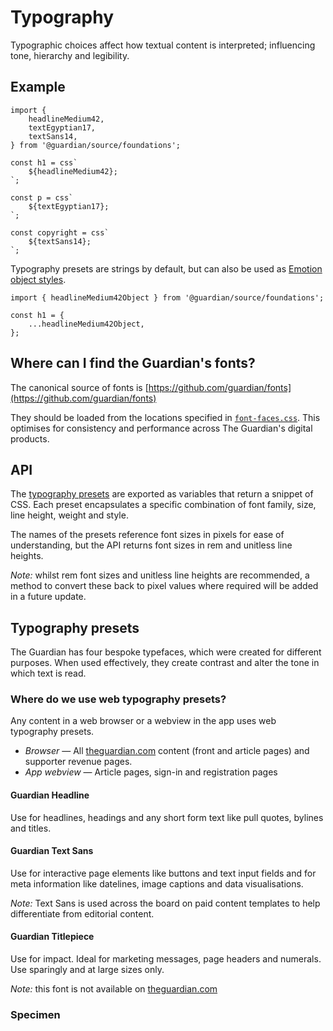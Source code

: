 
<Meta of={TypographyStories} />

# Typography

Typographic choices affect how textual content is interpreted; influencing tone,
hierarchy and legibility.

## Example

```tsx
import {
	headlineMedium42,
	textEgyptian17,
	textSans14,
} from '@guardian/source/foundations';

const h1 = css`
	${headlineMedium42};
`;

const p = css`
	${textEgyptian17};
`;

const copyright = css`
	${textSans14};
`;
```

Typography presets are strings by default, but can also be used as [Emotion object styles](https://emotion.sh/docs/object-styles).

```tsx
import { headlineMedium42Object } from '@guardian/source/foundations';

const h1 = {
	...headlineMedium42Object,
};
```

## Where can I find the Guardian's fonts?

The canonical source of fonts is [https://github.com/guardian/fonts](https://github.com/guardian/fonts)

They should be loaded from the locations specified in [`font-faces.css`](https://github.com/guardian/fonts/blob/main/fonts/web/font-faces.css). This optimises for consistency and performance across The Guardian's digital products.

## API

The [typography presets](https://theguardian.design/2a1e5182b/p/01555f-typography-presets/b/830670)
are exported as variables that return a snippet of CSS. Each preset encapsulates
a specific combination of font family, size, line height, weight and style.

The names of the presets reference font sizes in pixels for ease of
understanding, but the API returns font sizes in rem and unitless line heights.

_Note:_ whilst rem font sizes and unitless line heights are recommended, a
method to convert these back to pixel values where required will be added in a
future update.

## Typography presets

The Guardian has four bespoke typefaces, which were created for different
purposes. When used effectively, they create contrast and alter the tone in
which text is read.

### Where do we use web typography presets?

Any content in a web browser or a webview in the app uses web typography
presets.

- _Browser_ — All [theguardian.com](https://www.theguardian.com) content
  (front and article pages) and supporter revenue pages.
- _App webview_ — Article pages, sign-in and registration pages

#### Guardian Headline

Use for headlines, headings and any short form text like pull quotes, bylines
and titles.

#### Guardian Text Sans

Use for interactive page elements like buttons and text input fields and for
meta information like datelines, image captions and data visualisations.

_Note:_ Text Sans is used across the board on paid content templates to help
differentiate from editorial content.

#### Guardian Titlepiece

Use for impact. Ideal for marketing messages, page headers and numerals. Use
sparingly and at large sizes only.

_Note:_ this font is not available on [theguardian.com](https://theguardian.com)

### Specimen

<Canvas of={TypographyStories.Presets} />
